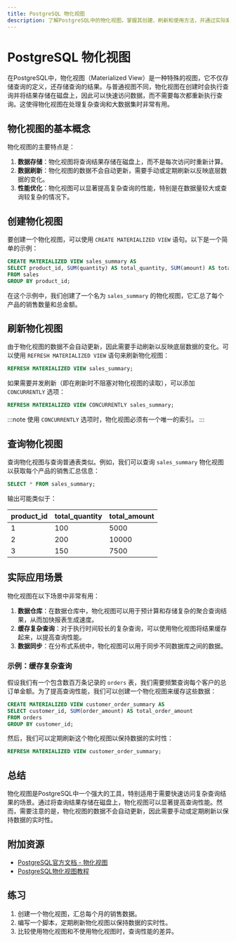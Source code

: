 ```yaml
---
title: PostgreSQL 物化视图
description: 了解PostgreSQL中的物化视图，掌握其创建、刷新和使用方法，并通过实际案例理解其应用场景。
---
```


# PostgreSQL 物化视图

在PostgreSQL中，物化视图（Materialized View）是一种特殊的视图，它不仅存储查询的定义，还存储查询的结果。与普通视图不同，物化视图在创建时会执行查询并将结果存储在磁盘上，因此可以快速访问数据，而不需要每次都重新执行查询。这使得物化视图在处理复杂查询和大数据集时非常有用。

## 物化视图的基本概念

物化视图的主要特点是：

1. **数据存储**：物化视图将查询结果存储在磁盘上，而不是每次访问时重新计算。
2. **数据刷新**：物化视图的数据不会自动更新，需要手动或定期刷新以反映底层数据的变化。
3. **性能优化**：物化视图可以显著提高复杂查询的性能，特别是在数据量较大或查询较复杂的情况下。

## 创建物化视图

要创建一个物化视图，可以使用 `CREATE MATERIALIZED VIEW` 语句。以下是一个简单的示例：

```sql
CREATE MATERIALIZED VIEW sales_summary AS
SELECT product_id, SUM(quantity) AS total_quantity, SUM(amount) AS total_amount
FROM sales
GROUP BY product_id;
```

在这个示例中，我们创建了一个名为 `sales_summary` 的物化视图，它汇总了每个产品的销售数量和总金额。

## 刷新物化视图

由于物化视图的数据不会自动更新，因此需要手动刷新以反映底层数据的变化。可以使用 `REFRESH MATERIALIZED VIEW` 语句来刷新物化视图：

```sql
REFRESH MATERIALIZED VIEW sales_summary;
```

如果需要并发刷新（即在刷新时不阻塞对物化视图的读取），可以添加 `CONCURRENTLY` 选项：

```sql
REFRESH MATERIALIZED VIEW CONCURRENTLY sales_summary;
```

:::note
使用 `CONCURRENTLY` 选项时，物化视图必须有一个唯一的索引。
:::

## 查询物化视图

查询物化视图与查询普通表类似。例如，我们可以查询 `sales_summary` 物化视图以获取每个产品的销售汇总信息：

```sql
SELECT * FROM sales_summary;
```

输出可能类似于：

| product_id | total_quantity | total_amount |
|------------|----------------|--------------|
| 1          | 100            | 5000         |
| 2          | 200            | 10000        |
| 3          | 150            | 7500         |

## 实际应用场景

物化视图在以下场景中非常有用：

1. **数据仓库**：在数据仓库中，物化视图可以用于预计算和存储复杂的聚合查询结果，从而加快报表生成速度。
2. **缓存复杂查询**：对于执行时间较长的复杂查询，可以使用物化视图将结果缓存起来，以提高查询性能。
3. **数据同步**：在分布式系统中，物化视图可以用于同步不同数据库之间的数据。

### 示例：缓存复杂查询

假设我们有一个包含数百万条记录的 `orders` 表，我们需要频繁查询每个客户的总订单金额。为了提高查询性能，我们可以创建一个物化视图来缓存这些数据：

```sql
CREATE MATERIALIZED VIEW customer_order_summary AS
SELECT customer_id, SUM(order_amount) AS total_order_amount
FROM orders
GROUP BY customer_id;
```

然后，我们可以定期刷新这个物化视图以保持数据的实时性：

```sql
REFRESH MATERIALIZED VIEW customer_order_summary;
```

## 总结

物化视图是PostgreSQL中一个强大的工具，特别适用于需要快速访问复杂查询结果的场景。通过将查询结果存储在磁盘上，物化视图可以显著提高查询性能。然而，需要注意的是，物化视图的数据不会自动更新，因此需要手动或定期刷新以保持数据的实时性。

## 附加资源

- [PostgreSQL官方文档 - 物化视图](https://www.postgresql.org/docs/current/rules-materializedviews.html)
- [PostgreSQL物化视图教程](https://www.postgresqltutorial.com/postgresql-materialized-views/)

## 练习

1. 创建一个物化视图，汇总每个月的销售数据。
2. 编写一个脚本，定期刷新物化视图以保持数据的实时性。
3. 比较使用物化视图和不使用物化视图时，查询性能的差异。